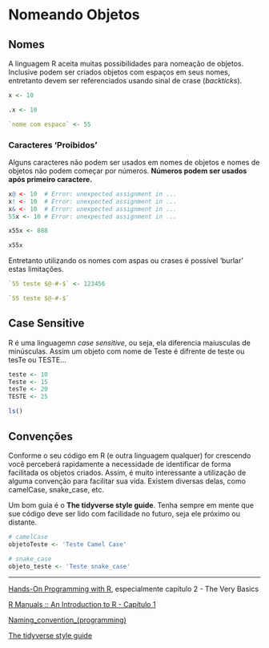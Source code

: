 # Nomeando Objetos

## Nomes

A linguagem R aceita muitas possibilidades para nomeação de objetos. Inclusive podem ser criados objetos com espaços em seus nomes, entretanto devem ser referenciados usando sinal de crase (*backticks*).

```r
x <- 10

.x <- 10

`nome com espaco` <- 55

```

### Caracteres 'Proibidos'

Alguns caracteres não podem ser usados em nomes de objetos e nomes de objetos não podem começar por números. **Números podem ser usados após primeiro caractere.**

```r
x@ <- 10  # Error: unexpected assignment in ...
x! <- 10  # Error: unexpected assignment in ...
x& <- 10  # Error: unexpected assignment in ...
55x <- 10 # Error: unexpected assignment in ...
```

```r
x55x <- 888

x55x
```

Entretanto utilizando os nomes com aspas ou crases é possível 'burlar' estas limitações.

```r
`55 teste $@-#-$` <- 123456

`55 teste $@-#-$`

```

## Case Sensitive

R é uma linguagemn *case sensitive*, ou seja, ela diferencia maíusculas de minúsculas. Assim um objeto com nome de Teste é difrente de teste ou tesTe ou TESTE...

```r
teste <- 10
Teste <- 15
tesTe <- 20
TESTE <- 25

ls()
```

## Convenções

Conforme o seu código em R (e outra linguagem qualquer) for crescendo você perceberá rapidamente a necessidade de identificar de forma facilitada os objetos criados. Assim, é muito interessante a utilização de alguma convenção para facilitar sua vida. Existem diversas delas, como camelCase, snake_case, etc.

Um bom guia é o **The tidyverse style guide**. Tenha sempre em mente que sue código deve ser lido com facilidade no futuro, seja ele próximo ou distante.

```r

# camelCase
objetoTeste <- 'Teste Camel Case'

# snake_case
objeto_teste <- 'Teste snake_case'


```

------------------------------------------------------------------------

[Hands-On Programming with R](https://rstudio-education.github.io/hopr/), especialmente capítulo 2 - The Very Basics

[R Manuals :: An Introduction to R - Capítulo 1](https://rstudio.github.io/r-manuals/r-intro/Introduction-and-preliminaries.html)

[Naming_convention_(programming)](https://en.wikipedia.org/wiki/Naming_convention_(programming))

[The tidyverse style guide](https://style.tidyverse.org/syntax.html)
